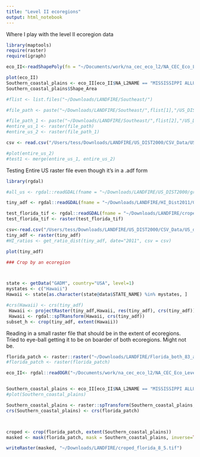```yaml
---
title: "Level II ecoregions"
output: html_notebook
---
```


Where I play with the level II ecoregion data

```r
library(maptools)
require(raster)
require(igraph)

eco_II<-readShapePoly(fn = "~/Documents/work/na_cec_eco_l2/NA_CEC_Eco_Level2.shp")

plot(eco_II)
Southern_coastal_plains <- eco_II[eco_II$NA_L2NAME == "MISSISSIPPI ALLUVIAL AND SOUTHEAST USA COASTAL PLAINS", ]
Southern_coastal_plains$Shape_Area

#flist <- list.files("~/Downloads/LANDFIRE/Southeast/")

#file_path <- paste("~/Downloads/LANDFIRE/Southeast/",flist[1],"/US_DIST2013\\US_DIST2013.tif", sep ="")

#file_path_1 <- paste("~/Downloads/LANDFIRE/Southeast/",flist[2],"/US_DIST2013\\US_DIST2013.tif", sep ="")
#entire_us_1 <- raster(file_path)
#entire_us_2 <- raster(file_path_1)

csv <- read.csv("/Users/tess/Downloads/LANDFIRE/US_DIST2000/CSV_Data/US_disturb2000.csv")

#plot(entire_us_2)
#test1 <- merge(entire_us_1, entire_us_2)
```


Testing Entire US raster file even though it's in a .adf form

```r

library(rgdal)

#all_us <- rgdal::readGDAL(fname = "~/Downloads/LANDFIRE/US_DIST2000/grid1/us_dist2000/") # Too big to load locally

tiny_adf <- rgdal::readGDAL(fname = "~/Downloads/LANDFIRE/HI_Dist2011/Grid/hi_dist2011/") 

test_florida_tif <- rgdal::readGDAL(fname = "~/Downloads/LANDFIRE/croped_florida.tif") 
test_florida_tif <- raster(test_florida_tif)

csv<-read.csv("/Users/tess/Downloads/LANDFIRE/US_DIST2000/CSV_Data/US_disturb2000.csv")
tiny_adf <- raster(tiny_adf)
#HI_ratios <- get_ratio_dist(tiny_adf, date="2011", csv = csv)

plot(tiny_adf)

### Crop by an ecoregion



state <- getData("GADM", country="USA", level=1)
mystates <- c("Hawaii")
Hawaii <- state[as.character(state@data$STATE_NAME) %in% mystates, ]

#crs(Hawaii) <- crs(tiny_adf)
 Hawaii <- projectRaster(tiny_adf,Hawaii, res(tiny_adf), crs(tiny_adf))
 Hawaii <- rgdal::spTRansform(Hawaii, crs(tiny_adf))
subset_h <- crop(tiny_adf, extent(Hawaii))
```
Reading in a small raster file that should be in the extent of ecoregions. Tried to eye-ball getting it to be on boarder of both ecoregions. Might not be. 

```r
florida_patch <- raster::raster("~/Downloads/LANDFIRE/Florida_both_83_and_85_US_DIST2014/US_DIST2014\\US_DIST2014.tif")
#florida_patch <- raster(florida_patch)

eco_II<- rgdal::readOGR("~/Documents/work/na_cec_eco_l2/NA_CEC_Eco_Level2.shp")


Southern_coastal_plains <- eco_II[eco_II$NA_L2NAME == "MISSISSIPPI ALLUVIAL AND SOUTHEAST USA COASTAL PLAINS", ]
#plot(Southern_coastal_plains)

Southern_coastal_plains <- raster::spTransform(Southern_coastal_plains, crs(florida_patch))
crs(Southern_coastal_plains) <- crs(florida_patch)



croped <- crop(florida_patch, extent(Southern_coastal_plains))
masked <- mask(florida_patch, mask = Southern_coastal_plains, inverse=TRUE)

writeRaster(masked, "~/Downloads/LANDFIRE/croped_florida_8_5.tif")



```
